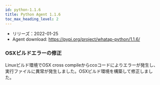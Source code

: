 ```yaml
---
id: python-1.1.6
title: Python Agent 1.1.6
toc_max_heading_level: 2
---
```



-   リリーズ：2022-01-25
-   Agent download: https://pypi.org/project/whatap-python/1.1.6/

### OSXビルドエラーの修正

Linuxビルド環境でOSX cross compileからccoコードによりエラーが発生し、実行ファイルに異常が発生しました。OSXビルド環境を構築して修正しました。
